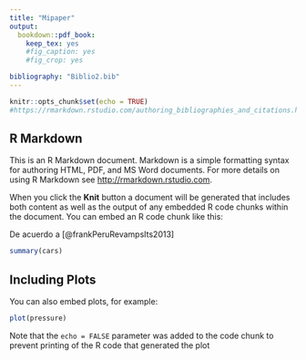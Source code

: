 ```yaml
---
title: "Mipaper"
output: 
  bookdown::pdf_book:
    keep_tex: yes
    #fig_caption: yes
    #fig_crop: yes

bibliography: "Biblio2.bib"
---
```


```r
knitr::opts_chunk$set(echo = TRUE)
#https://rmarkdown.rstudio.com/authoring_bibliographies_and_citations.html------Para redactar
```

## R Markdown

This is an R Markdown document. Markdown is a simple formatting syntax for authoring HTML, PDF, and MS Word documents. For more details on using R Markdown see <http://rmarkdown.rstudio.com>.

When you click the **Knit** button a document will be generated that includes both content as well as the output of any embedded R code chunks within the document. You can embed an R code chunk like this:

De acuerdo a [@frankPeruRevampsIts2013]

```r
summary(cars)
```

## Including Plots

You can also embed plots, for example:

```r
plot(pressure)
```

Note that the `echo = FALSE` parameter was added to the code chunk to prevent printing of the R code that generated the plot
